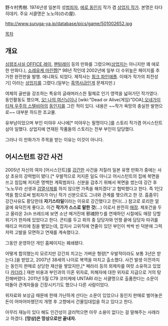 野々村秀樹. 1974년생 일본의 성[[범죄자]], [[에로 동인지]] 작가 겸 [[상업지 작가]]. 본명은 타다 히데키. 주요 서클명은 노노야(のの屋).

http://www.suruga-ya.jp/database/pics/game/501002652.jpg

[[목차]]
== 개요 ==
[[심령조사실 OFFICE 레이]], [[팬텀레이]] 등의 만화를 그렸으며([[상업지]]는 아니지만 꽤 에로한 만화다.), [[소레유케 마린쨩]][* 98년 작인데 2002년에 일부 더 수위높은 페이지를 추가한 완전판을 발행. 애니화도 되었다. 제작사는 [[핑크 파인애플]]. 이때가 작가의 최전성기] 이라는 [[상업지]]를 그렸다.(일부는 [[흑역사]]급인게 문제지만.)

여체의 골반을 강조하는 특유의 글래머러스한 필체로 인기 영역을 넓혀가던 작가였다. 동인활동도 했으며,  [[오! 나의 여신님]]이나 [wiki:"Dead or Alive(게임)"DOA],[[오네가이 티쳐]],[[우주의 스텔비아]]의 [[동인지]]를 그린 적이 있다. 내용은 ~~작가 욕망의 충실한 발현으로~~ 대부분 하드한 조교물. 

유부남이었으며 부인 미야우 사나에[* 미야우는 필명이다.]를 스토리 작가겸 어시스턴트 삼아 일했다. 상업지에 연재된 작품들의 스토리는 전부 부인이 담당했다.

그러나 이 만화가가 주목을 받는 이유는 이것이 아니다.

== '''어시스턴트 강간 사건''' ==
2005년 자신의 여자 [어시스던트]를 [[강간]]한 사건을 저질러 일본 유명 만화가 중에는 사상 초유의 강력범이 됐다.[* 우발적으로 저지른 일도 아니고 어시스턴트의 집에 복면을 쓰고 침입해 저지른 명백한 계획범죄다. 신분을 감추기 위해서 복면을 썼는데 강간 후 '노노무라 선생과 [[검열삭제]]를 하지 않으면 가족을 해치겠다'고 협박했다고 한다. 즉 1인2역을 함으로써 범죄자가 아닌 작가 신분으로도 그녀와 관계를 맺으려고 한 것. 흠좀무]  강간사유도 황당한데 '''자기스타일'''이라는 이유로 강간했다고 한다(...) 참고로 로리한 얼굴에 육덕진게 좋다고. 이건 '''작가가 스스로 말한 것'''(...) 이로서 완전히 [[매장]]. 체포건을 두고 올라온 2ch 쓰레드에 보면 소년 매거진에 邪魂狩り를 연재하던 시절에도 매장 당할 위기가 한차례 있었다고 한다. 콘티를 두고 회의 중 담당자와 언쟁 끝에 담당자 따귀를 때리고 머리에 침을 뱉았는데, 잡지사 고위직에 연줄이 있던 부인이 싹싹 빈 덕분에 그럭저럭 고발을 모면하고 연재를 계속했다고. 

그동안 운영하던 개인 홈페이지는 폐쇄됐다.

어떻게 합의했는지 모르지만 강간죄 치고는 가벼운 형량[* 우발적이라도 보통 3년은 받는다.]을 받았고, 2007년 38세의 나이로 복역을 마치고 출소했다. 사건 발생 이전까지는 동인지 판매로 상당한 재산을 쌓았지만,[* 페라리 등의 외제차를 여럿 소유하고 있었다 [[카더라]].] 재판 비용과  부인과의 이혼 위자료, 피해자에 대한 위자료 지급으로 거의 탕진해버렸다. 2011년 5월 C79 코미케에 UNTARI 라는 서클명으로 출품한다는 소문이 떠돌아 관계자들을 긴장시키기도 했으나 다른 사람이었다.

위자료와 보상금 때문에 한때 가난하게 산다는 소문이 있었으나 동인지 판매로 벌어놓은 돈이 어마어마했던지 개명 후 고향에서 건물임대업을 하고 있다고 한다.

아무리 재능이 있다 해도 인간성이 글러먹으면 아무 소용이 없다는 걸 말해주는 사례라고 하겠다. '''[망상]은 망상으로만 끝내자.''' 
